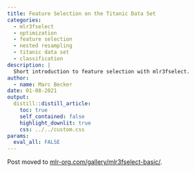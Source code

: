 ```yaml
---
title: Feature Selection on the Titanic Data Set
categories:
  - mlr3fselect
  - optimization
  - feature selection
  - nested resampling
  - titanic data set
  - classification
description: |
  Short introduction to feature selection with mlr3fselect.
author:
  - name: Marc Becker
date: 01-08-2021
output:
  distill::distill_article:
    toc: true
    self_contained: false
    highlight_downlit: true
    css: ../../custom.css
params:
  eval_all: FALSE
---
```


Post moved to [mlr-org.com/gallery/mlr3fselect-basic/](https://mlr-org.com/gallery/mlr3fselect-basic/).
